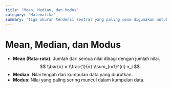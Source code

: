```yaml
---
title: "Mean, Median, dan Modus"
category: "Matematika"
summary: "Tiga ukuran tendensi sentral yang paling umum digunakan untuk menggambarkan pusat dari kumpulan data."
---
```


# Mean, Median, dan Modus

- **Mean (Rata-rata)**: Jumlah dari semua nilai dibagi dengan jumlah nilai.  $$ \\bar{x} = \\frac{1}{n} \\sum_{i=1}^{n} x_i $$
- **Median**: Nilai tengah dari kumpulan data yang diurutkan.
- **Modus**: Nilai yang paling sering muncul dalam kumpulan data.
